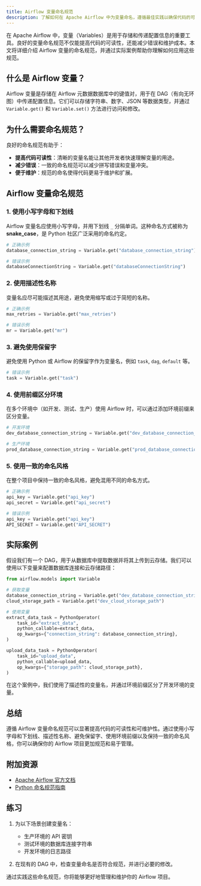```yaml
---
title: Airflow 变量命名规范
description: 了解如何在 Apache Airflow 中为变量命名，遵循最佳实践以确保代码的可读性和可维护性。
---
```


在 Apache Airflow 中，变量（Variables）是用于存储和传递配置信息的重要工具。良好的变量命名规范不仅能提高代码的可读性，还能减少错误和维护成本。本文将详细介绍 Airflow 变量的命名规范，并通过实际案例帮助你理解如何应用这些规范。

## 什么是 Airflow 变量？

Airflow 变量是存储在 Airflow 元数据数据库中的键值对，用于在 DAG（有向无环图）中传递配置信息。它们可以存储字符串、数字、JSON 等数据类型，并通过 `Variable.get()` 和 `Variable.set()` 方法进行访问和修改。

## 为什么需要命名规范？

良好的命名规范有助于：

- **提高代码可读性**：清晰的变量名能让其他开发者快速理解变量的用途。
- **减少错误**：一致的命名规范可以减少拼写错误和变量冲突。
- **便于维护**：规范的命名使得代码更易于维护和扩展。

## Airflow 变量命名规范

### 1. 使用小写字母和下划线

Airflow 变量名应使用小写字母，并用下划线 `_` 分隔单词。这种命名方式被称为 **snake_case**，是 Python 社区广泛采用的命名约定。

```python
# 正确示例
database_connection_string = Variable.get("database_connection_string")

# 错误示例
databaseConnectionString = Variable.get("databaseConnectionString")
```

### 2. 使用描述性名称

变量名应尽可能描述其用途，避免使用缩写或过于简短的名称。

```python
# 正确示例
max_retries = Variable.get("max_retries")

# 错误示例
mr = Variable.get("mr")
```

### 3. 避免使用保留字

避免使用 Python 或 Airflow 的保留字作为变量名，例如 `task`, `dag`, `default` 等。

```python
# 错误示例
task = Variable.get("task")
```

### 4. 使用前缀区分环境

在多个环境中（如开发、测试、生产）使用 Airflow 时，可以通过添加环境前缀来区分变量。

```python
# 开发环境
dev_database_connection_string = Variable.get("dev_database_connection_string")

# 生产环境
prod_database_connection_string = Variable.get("prod_database_connection_string")
```

### 5. 使用一致的命名风格

在整个项目中保持一致的命名风格，避免混用不同的命名方式。

```python
# 正确示例
api_key = Variable.get("api_key")
api_secret = Variable.get("api_secret")

# 错误示例
api_key = Variable.get("api_key")
API_SECRET = Variable.get("API_SECRET")
```

## 实际案例

假设我们有一个 DAG，用于从数据库中提取数据并将其上传到云存储。我们可以使用以下变量来配置数据库连接和云存储路径：

```python
from airflow.models import Variable

# 获取变量
database_connection_string = Variable.get("dev_database_connection_string")
cloud_storage_path = Variable.get("dev_cloud_storage_path")

# 使用变量
extract_data_task = PythonOperator(
    task_id="extract_data",
    python_callable=extract_data,
    op_kwargs={"connection_string": database_connection_string},
)

upload_data_task = PythonOperator(
    task_id="upload_data",
    python_callable=upload_data,
    op_kwargs={"storage_path": cloud_storage_path},
)
```

在这个案例中，我们使用了描述性的变量名，并通过环境前缀区分了开发环境的变量。

## 总结

遵循 Airflow 变量命名规范可以显著提高代码的可读性和可维护性。通过使用小写字母和下划线、描述性名称、避免保留字、使用环境前缀以及保持一致的命名风格，你可以确保你的 Airflow 项目更加规范和易于管理。

## 附加资源

- [Apache Airflow 官方文档](https://airflow.apache.org/docs/)
- [Python 命名规范指南](https://www.python.org/dev/peps/pep-0008/#naming-conventions)

## 练习

1. 为以下场景创建变量名：
   - 生产环境的 API 密钥
   - 测试环境的数据库连接字符串
   - 开发环境的日志路径

2. 在现有的 DAG 中，检查变量命名是否符合规范，并进行必要的修改。

通过实践这些命名规范，你将能够更好地管理和维护你的 Airflow 项目。